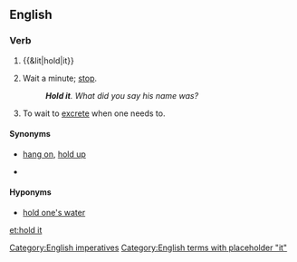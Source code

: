 ==English==

===Verb===
{{en-verb|inf=[[hold]] [[it]]|holds it|holding it|held it}}

# {{&lit|hold|it}}
# {{context|as imperative}} Wait a minute; [[stop]].
#: '''''Hold it'''. What did you say his name was?''
# To wait to [[excrete]] when one needs to.

====Synonyms====
* {{sense|stop}} [[hang on]], [[hold up]]
* {{sense|to wait to excrete}}

====Hyponyms====
* {{sense|to wait to excrete}} [[hold one's water]]

[[Category:English imperatives]]
[[Category:English terms with placeholder "it"]]
[[et:hold it]]